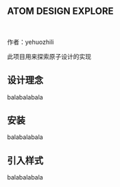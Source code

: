 <Meta title="ATOM DESIGN /Intro" />

## ATOM DESIGN EXPLORE

<br />

作者：yehuozhili

此项目用来探索原子设计的实现

## 设计理念

balabalabala

## 安装

balabalabala

## 引入样式

balabalabala

